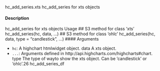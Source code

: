 hc_add_series.xts
hc_add_series for xts objects

#### Description 

hc_add_series for xts objects
Usage
## S3 method for class 'xts'
hc_add_series(hc, data, ...)
## S3 method for class 'ohlc'
hc_add_series(hc, data, type = "candlestick", ...)
 #### Arguments 

* ``hc ``: A highchart htmlwidget object.
data A xts object.
* ``...``: Arguments defined in http://api.highcharts.com/highcharts#chart.
type The type of wayto show the xts object. Can be ’candlestick’ or ’ohlc’.26
hc_add_series_df
